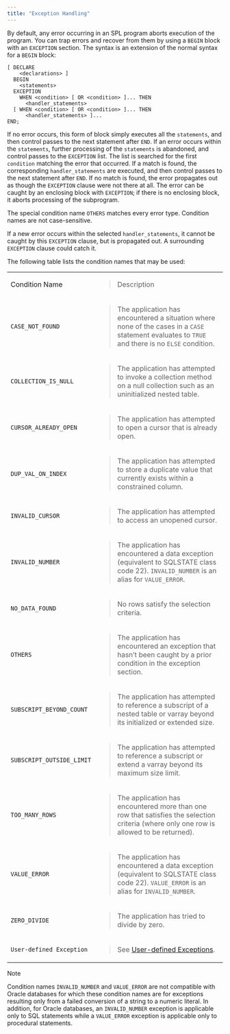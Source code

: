 ```yaml
---
title: "Exception Handling"
---
```


<div id="exception_handling" class="registered_link"></div>


By default, any error occurring in an SPL program aborts execution of the program. You can trap errors and recover from them by using a `BEGIN` block with an `EXCEPTION` section. The syntax is an extension of the normal syntax for a `BEGIN` block:

``` text
[ DECLARE
    <declarations> ]
  BEGIN
    <statements>
  EXCEPTION
    WHEN <condition> [ OR <condition> ]... THEN
      <handler_statements>
  [ WHEN <condition> [ OR <condition> ]... THEN
      <handler_statements> ]...
END;
```

If no error occurs, this form of block simply executes all the `statements`, and then control passes to the next statement after `END`. If an error occurs within the `statements`, further processing of the `statements` is abandoned, and control passes to the `EXCEPTION` list. The list is searched for the first `condition` matching the error that occurred. If a match is found, the corresponding `handler_statements` are executed, and then control passes to the next statement after `END`. If no match is found, the error propagates out as though the `EXCEPTION` clause were not there at all. The error can be caught by an enclosing block with `EXCEPTION`; if there is no enclosing block, it aborts processing of the subprogram.

The special condition name `OTHERS` matches every error type. Condition names are not case-sensitive.

If a new error occurs within the selected `handler_statements`, it cannot be caught by this `EXCEPTION` clause, but is propagated out. A surrounding `EXCEPTION` clause could catch it.

The following table lists the condition names that may be used:

<table>
<tbody>
<tr class="odd">
<td>Condition Name</td>
<td><blockquote>
<p>Description</p>
</blockquote></td>
</tr>
<tr class="even">
<td><code>CASE_NOT_FOUND</code></td>
<td><blockquote>
<p>The application has encountered a situation where none of the cases in a <code>CASE</code> statement evaluates to <code>TRUE</code> and there is no <code>ELSE</code> condition.</p>
</blockquote></td>
</tr>
<tr class="odd">
<td><code>COLLECTION_IS_NULL</code></td>
<td><blockquote>
<p>The application has attempted to invoke a collection method on a null collection such as an uninitialized nested table.</p>
</blockquote></td>
</tr>
<tr class="even">
<td><code>CURSOR_ALREADY_OPEN</code></td>
<td><blockquote>
<p>The application has attempted to open a cursor that is already open.</p>
</blockquote></td>
</tr>
<tr class="odd">
<td><code>DUP_VAL_ON_INDEX</code></td>
<td><blockquote>
<p>The application has attempted to store a duplicate value that currently exists within a constrained column.</p>
</blockquote></td>
</tr>
<tr class="even">
<td><code>INVALID_CURSOR</code></td>
<td><blockquote>
<p>The application has attempted to access an unopened cursor.</p>
</blockquote></td>
</tr>
<tr class="odd">
<td><code>INVALID_NUMBER</code></td>
<td><blockquote>
<p>The application has encountered a data exception (equivalent to SQLSTATE class code 22). <code>INVALID_NUMBER</code> is an alias for <code>VALUE_ERROR</code>.</p>
</blockquote></td>
</tr>
<tr class="even">
<td><code>NO_DATA_FOUND</code></td>
<td><blockquote>
<p>No rows satisfy the selection criteria.</p>
</blockquote></td>
</tr>
<tr class="odd">
<td><code>OTHERS</code></td>
<td><blockquote>
<p>The application has encountered an exception that hasn’t been caught by a prior condition in the exception section.</p>
</blockquote></td>
</tr>
<tr class="even">
<td><code>SUBSCRIPT_BEYOND_COUNT</code></td>
<td><blockquote>
<p>The application has attempted to reference a subscript of a nested table or varray beyond its initialized or extended size.</p>
</blockquote></td>
</tr>
<tr class="odd">
<td><code>SUBSCRIPT_OUTSIDE_LIMIT</code></td>
<td><blockquote>
<p>The application has attempted to reference a subscript or extend a varray beyond its maximum size limit.</p>
</blockquote></td>
</tr>
<tr class="even">
<td><code>TOO_MANY_ROWS</code></td>
<td><blockquote>
<p>The application has encountered more than one row that satisfies the selection criteria (where only one row is allowed to be returned).</p>
</blockquote></td>
</tr>
<tr class="odd">
<td><code>VALUE_ERROR</code></td>
<td><blockquote>
<p>The application has encountered a data exception (equivalent to SQLSTATE class code 22). <code>VALUE_ERROR</code> is an alias for <code>INVALID_NUMBER</code>.</p>
</blockquote></td>
</tr>
<tr class="even">
<td><code>ZERO_DIVIDE</code></td>
<td><blockquote>
<p>The application has tried to divide by zero.</p>
</blockquote></td>
</tr>
<tr class="odd">
<td><code>User-defined Exception</code></td>
<td><blockquote>
<p>See <a href="#user_defined_exceptions">User-defined Exceptions</a>.</p>
</blockquote></td>
</tr>
</tbody>
</table>

<div class="note">

<div class="title">

Note

</div>

Condition names `INVALID_NUMBER` and `VALUE_ERROR` are not compatible with Oracle databases for which these condition names are for exceptions resulting only from a failed conversion of a string to a numeric literal. In addition, for Oracle databases, an `INVALID_NUMBER` exception is applicable only to SQL statements while a `VALUE_ERROR` exception is applicable only to procedural statements.

</div>
